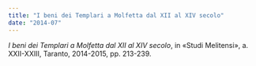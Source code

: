 ```yaml
---
title: "I beni dei Templari a Molfetta dal XII al XIV secolo"
date: "2014-07"
---
```


_I beni dei Templari a Molfetta dal XII al XIV secolo_, in «Studi Melitensi», a. XXII-XXIII, Taranto, 2014-2015, pp. 213-239.
